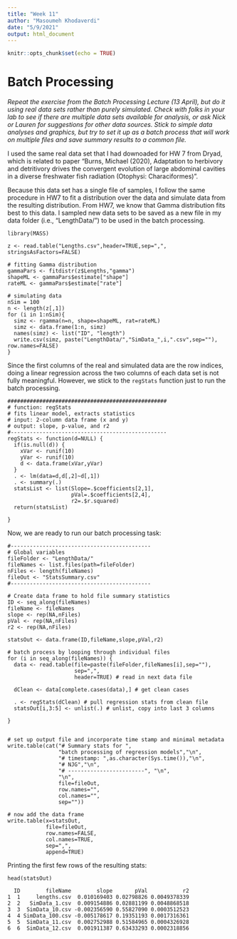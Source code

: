 ```yaml
---
title: "Week 11"
author: "Masoumeh Khodaverdi"
date: "5/9/2021"
output: html_document
---
```


```r
knitr::opts_chunk$set(echo = TRUE)
```

# **Batch Processing**
*Repeat the exercise from the Batch Processing Lecture (13 April), but do it using real data sets rather than purely simulated. Check with folks in your lab to see if there are multiple data sets available for analysis, or ask Nick or Lauren for suggestions for other data sources. Stick to simple data analyses and graphics, but try to set it up as a batch process that will work on multiple files and save summary results to a common file.*

I used the same real data set that I had downoaded for HW 7 from Dryad, which is related to paper “Burns, Michael (2020), Adaptation to herbivory and detritivory drives the convergent evolution of large abdominal cavities in a diverse freshwater fish radiation (Otophysi: Characiformes)”.

Because this data set has a single file of samples, I follow the same procedure in HW7 to fit a distribution over the data and simulate data from the resulting distribution. From HW7, we know that Gamma distribution fits best to this data. I sampled new data sets to be saved as a new file in my data folder (i.e., "LengthData/") to be used in the batch processing.
```
library(MASS)

z <- read.table("Lengths.csv",header=TRUE,sep=",", stringsAsFactors=FALSE)

# fitting Gamma distribution
gammaPars <- fitdistr(z$Lengths,"gamma")
shapeML <- gammaPars$estimate["shape"]
rateML <- gammaPars$estimate["rate"]

# simulating data
nSim = 100
n <- length(z[,1])
for (i in 1:nSim){
  simz <- rgamma(n=n, shape=shapeML, rat=rateML)
  simz <- data.frame(1:n, simz)
  names(simz) <- list("ID", "length")
  write.csv(simz, paste("LengthData/","SimData_",i,".csv",sep=""), row.names=FALSE)
}
```
Since the first columns of the real and simulated data are the row indices, doing a linear regression across the two columns of each data set is not fully meaningful. However, we stick to the `regStats` function just to run the batch processing.

```
##################################################
# function: regStats
# fits linear model, extracts statistics
# input: 2-column data frame (x and y)
# output: slope, p-value, and r2
#------------------------------------------------- 
regStats <- function(d=NULL) {
  if(is.null(d)) {
    xVar <- runif(10)
    yVar <- runif(10)
    d <- data.frame(xVar,yVar)
  }
  . <- lm(data=d,d[,2]~d[,1])
  . <- summary(.)
  statsList <- list(Slope=.$coefficients[2,1],
                    pVal=.$coefficients[2,4],
                    r2=.$r.squared)
  return(statsList)
  
}

```
Now, we are ready to run our batch processing task:

```
#--------------------------------------------
# Global variables
fileFolder <- "LengthData/"
fileNames <- list.files(path=fileFolder)
nFiles <- length(fileNames)
fileOut <- "StatsSummary.csv"
#--------------------------------------------

# Create data frame to hold file summary statistics
ID <- seq_along(fileNames)
fileName <- fileNames
slope <- rep(NA,nFiles)
pVal <- rep(NA,nFiles)
r2 <- rep(NA,nFiles)

statsOut <- data.frame(ID,fileName,slope,pVal,r2)

# batch process by looping through individual files
for (i in seq_along(fileNames)) {
  data <- read.table(file=paste(fileFolder,fileNames[i],sep=""),
                     sep=",",
                     header=TRUE) # read in next data file
  
  dClean <- data[complete.cases(data),] # get clean cases
  
  . <- regStats(dClean) # pull regression stats from clean file
  statsOut[i,3:5] <- unlist(.) # unlist, copy into last 3 columns
  
}


# set up output file and incorporate time stamp and minimal metadata
write.table(cat("# Summary stats for ",
                "batch processing of regression models","\n",
                "# timestamp: ",as.character(Sys.time()),"\n",
                "# NJG","\n",
                "# ------------------------", "\n",
                "\n",
                file=fileOut,
                row.names="",
                col.names="",
                sep=""))

# now add the data frame
write.table(x=statsOut,
            file=fileOut,
            row.names=FALSE,
            col.names=TRUE,
            sep=",",
            append=TRUE)

```
Printing the first few rows of the resulting stats:
```
head(statsOut)
```
```
  ID        fileName        slope       pVal           r2
1  1     lengths.csv  0.010169403 0.02798826 0.0049378339
2  2   SimData_1.csv  0.009154886 0.02881199 0.0048868518
3  3  SimData_10.csv -0.002356590 0.55827090 0.0003512523
4  4 SimData_100.csv -0.005178617 0.19351193 0.0017316361
5  5  SimData_11.csv  0.002752988 0.51584965 0.0004326928
6  6  SimData_12.csv  0.001911387 0.63433293 0.0002318856
```